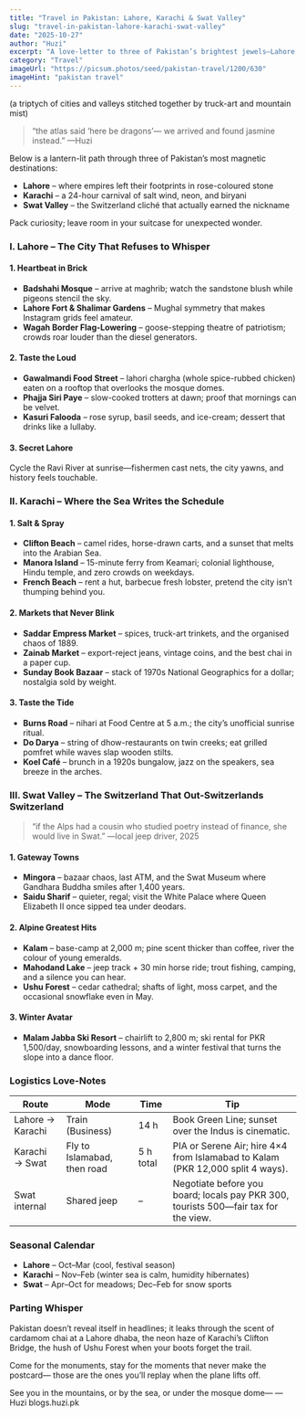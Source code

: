 ```yaml
---
title: "Travel in Pakistan: Lahore, Karachi & Swat Valley"
slug: "travel-in-pakistan-lahore-karachi-swat-valley"
date: "2025-10-27"
author: "Huzi"
excerpt: "A love-letter to three of Pakistan’s brightest jewels—Lahore’s Mughal soul, Karachi’s restless sea, and Swat’s alpine dreams—complete with routes, tastes, and sunsets you can bookmark for later."
category: "Travel"
imageUrl: "https://picsum.photos/seed/pakistan-travel/1200/630"
imageHint: "pakistan travel"
---
```


(a triptych of cities and valleys stitched together by truck-art and mountain mist)

> “the atlas said ‘here be dragons’—
> we arrived and found jasmine instead.”
> —Huzi

Below is a lantern-lit path through three of Pakistan’s most magnetic destinations:

*   **Lahore** – where empires left their footprints in rose-coloured stone
*   **Karachi** – a 24-hour carnival of salt wind, neon, and biryani
*   **Swat Valley** – the Switzerland cliché that actually earned the nickname

Pack curiosity; leave room in your suitcase for unexpected wonder.

### I. Lahore – The City That Refuses to Whisper

#### 1. Heartbeat in Brick

*   **Badshahi Mosque** – arrive at maghrib; watch the sandstone blush while pigeons stencil the sky.
*   **Lahore Fort & Shalimar Gardens** – Mughal symmetry that makes Instagram grids feel amateur.
*   **Wagah Border Flag-Lowering** – goose-stepping theatre of patriotism; crowds roar louder than the diesel generators.

#### 2. Taste the Loud

*   **Gawalmandi Food Street** – lahori chargha (whole spice-rubbed chicken) eaten on a rooftop that overlooks the mosque domes.
*   **Phajja Siri Paye** – slow-cooked trotters at dawn; proof that mornings can be velvet.
*   **Kasuri Falooda** – rose syrup, basil seeds, and ice-cream; dessert that drinks like a lullaby.

#### 3. Secret Lahore

Cycle the Ravi River at sunrise—fishermen cast nets, the city yawns, and history feels touchable.

### II. Karachi – Where the Sea Writes the Schedule

#### 1. Salt & Spray

*   **Clifton Beach** – camel rides, horse-drawn carts, and a sunset that melts into the Arabian Sea.
*   **Manora Island** – 15-minute ferry from Keamari; colonial lighthouse, Hindu temple, and zero crowds on weekdays.
*   **French Beach** – rent a hut, barbecue fresh lobster, pretend the city isn’t thumping behind you.

#### 2. Markets that Never Blink

*   **Saddar Empress Market** – spices, truck-art trinkets, and the organised chaos of 1889.
*   **Zainab Market** – export-reject jeans, vintage coins, and the best chai in a paper cup.
*   **Sunday Book Bazaar** – stack of 1970s National Geographics for a dollar; nostalgia sold by weight.

#### 3. Taste the Tide

*   **Burns Road** – nihari at Food Centre at 5 a.m.; the city’s unofficial sunrise ritual.
*   **Do Darya** – string of dhow-restaurants on twin creeks; eat grilled pomfret while waves slap wooden stilts.
*   **Koel Café** – brunch in a 1920s bungalow, jazz on the speakers, sea breeze in the arches.

### III. Swat Valley – The Switzerland That Out-Switzerlands Switzerland

> “if the Alps had a cousin who studied poetry instead of finance, she would live in Swat.”
> —local jeep driver, 2025

#### 1. Gateway Towns

*   **Mingora** – bazaar chaos, last ATM, and the Swat Museum where Gandhara Buddha smiles after 1,400 years.
*   **Saidu Sharif** – quieter, regal; visit the White Palace where Queen Elizabeth II once sipped tea under deodars.

#### 2. Alpine Greatest Hits

*   **Kalam** – base-camp at 2,000 m; pine scent thicker than coffee, river the colour of young emeralds.
*   **Mahodand Lake** – jeep track + 30 min horse ride; trout fishing, camping, and a silence you can hear.
*   **Ushu Forest** – cedar cathedral; shafts of light, moss carpet, and the occasional snowflake even in May.

#### 3. Winter Avatar

*   **Malam Jabba Ski Resort** – chairlift to 2,800 m; ski rental for PKR 1,500/day, snowboarding lessons, and a winter festival that turns the slope into a dance floor.

### Logistics Love-Notes

| Route               | Mode                | Time    | Tip                                                                       |
| ------------------- | ------------------- | ------- | ------------------------------------------------------------------------- |
| Lahore → Karachi    | Train (Business)    | 14 h    | Book Green Line; sunset over the Indus is cinematic.                      |
| Karachi → Swat      | Fly to Islamabad, then road | 5 h total | PIA or Serene Air; hire 4×4 from Islamabad to Kalam (PKR 12,000 split 4 ways). |
| Swat internal       | Shared jeep         | –       | Negotiate before you board; locals pay PKR 300, tourists 500—fair tax for the view. |

### Seasonal Calendar

*   **Lahore** – Oct–Mar (cool, festival season)
*   **Karachi** – Nov–Feb (winter sea is calm, humidity hibernates)
*   **Swat** – Apr–Oct for meadows; Dec–Feb for snow sports

### Parting Whisper

Pakistan doesn’t reveal itself in headlines; it leaks through the scent of cardamom chai at a Lahore dhaba, the neon haze of Karachi’s Clifton Bridge, the hush of Ushu Forest when your boots forget the trail.

Come for the monuments, stay for the moments that never make the postcard—
those are the ones you’ll replay when the plane lifts off.

See you in the mountains, or by the sea, or under the mosque dome—
—Huzi
blogs.huzi.pk
